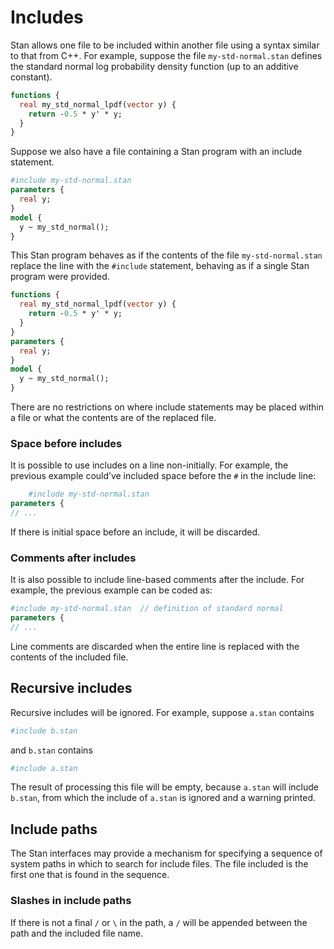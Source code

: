 # Includes {#includes.section}

Stan allows one file to be included within another file using a syntax
similar to that from C++.  For example, suppose the file
`my-std-normal.stan` defines the standard normal log probability
density function (up to an additive constant).

```stan
functions {
  real my_std_normal_lpdf(vector y) {
    return -0.5 * y' * y;
  }
}
```

Suppose we also have a file containing a Stan program with an include
statement.

```stan
#include my-std-normal.stan
parameters {
  real y;
}
model {
  y ~ my_std_normal();
}
```

This Stan program behaves as if the contents of the file
`my-std-normal.stan` replace the line with the `#include`
statement, behaving as if a single Stan program were provided.

```stan
functions {
  real my_std_normal_lpdf(vector y) {
    return -0.5 * y' * y;
  }
}
parameters {
  real y;
}
model {
  y ~ my_std_normal();
}
```

There are no restrictions on where include statements may be placed
within a file or what the contents are of the replaced file.

### Space before includes {-}

It is possible to use includes on a line non-initially.  For example,
the previous example could've included space before the `#` in the
include line:

```stan
    #include my-std-normal.stan
parameters {
// ...
```

If there is initial space before an include, it will be discarded.

### Comments after includes {-}

It is also possible to include line-based comments after the include.
For example, the previous example can be coded as:


```stan
#include my-std-normal.stan  // definition of standard normal
parameters {
// ...
```

Line comments are discarded when the entire line is replaced with the
contents of the included file.


## Recursive includes

Recursive includes will be ignored.  For example, suppose
`a.stan` contains

```stan
#include b.stan
```

and `b.stan` contains

```stan
#include a.stan
```

The result of processing this file will be empty, because
`a.stan` will include `b.stan`, from which the include of
`a.stan` is ignored and a warning printed.

## Include paths

The Stan interfaces may provide a mechanism for specifying a sequence of
system paths in which to search for include files.  The file included
is the first one that is found in the sequence.

### Slashes in include paths {-}

If there is not a final `/` or `\` in the path, a `/` will be
appended between the path and the included file name.

